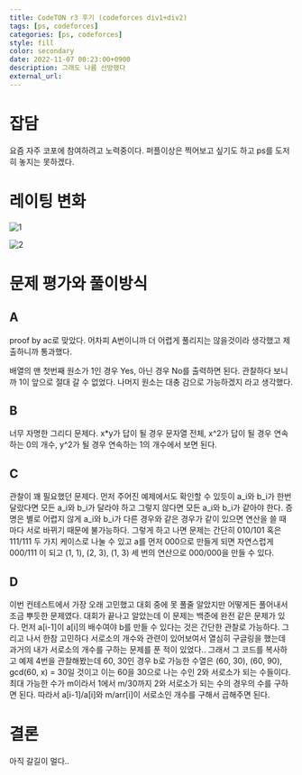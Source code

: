 ```yaml
---
title: CodeTON r3 후기 (codeforces div1+div2)
tags: [ps, codeforces]
categories: [ps, codeforces]
style: fill
color: secondary
date: 2022-11-07 00:23:00+0900
description: 그래도 나름 선방했다
external_url:
---
```

# 잡담
요즘 자주 코포에 참여하려고 노력중이다. 퍼플이상은 찍어보고 싶기도 하고 ps를 도저히 놓지는 못하겠다.

# 레이팅 변화
![1](/assets/img/cf-CodeTON-r3/1.png)

![2](/assets/img/cf-CodeTON-r3/2.png)

# 문제 평가와 풀이방식
## A
proof by ac로 맞았다. 어차피 A번이니까 더 어렵게 풀리지는 않을것이라 생각했고 제출하니까 통과했다.

배열의 맨 첫번째 원소가 1인 경우 Yes, 아닌 경우 No를 출력하면 된다. 관찰하다 보니까 1이 앞으로 절대 갈 수 없었다. 나머지 원소는 대충 감으로 가능하겠지 라고 생각했다.

## B
너무 자명한 그리디 문제다. x*y가 답이 될 경우 문자열 전체, x^2가 답이 될 경우 연속하는 0의 개수, y^2가 될 경우 연속하는 1의 개수에서 보면 된다.

## C
관찰이 꽤 필요했던 문제다. 먼저 주어진 예제에서도 확인할 수 있듯이 a_i와 b_i가 한번 달랐다면 모든 a_i와 b_i가 달라야 하고 그렇지 않다면 모든 a_i와 b_i가 같아야 한다. 증명은 별로 어렵지 않게 a_i와 b_i가 다른 경우와 같은 경우가 같이 있으면 연산을 쓸 때마다 서로 바뀌기 때문에 불가능하다. 그렇게 하고 나면 문제는 간단히 010/101 혹은 111/111 두 가지 케이스로 나눌 수 있고 a를 먼저 000으로 만들게 되면 자연스럽게 000/111 이 되고 (1, 1), (2, 3), (1, 3) 세 번의 연산으로 000/000을 만들 수 있다.

## D
이번 컨테스트에서 가장 오래 고민했고 대회 중에 못 풀줄 알았지만 어떻게든 풀어내서 조금 뿌듯한 문제였다. 대회가 끝나고 알았는데 이 문제는 백준에 완전 같은 문제가 있다. 먼저 a[i-1]이 a[i]의 배수여야 b를 만들 수 있다는 것은 간단한 관찰로 가능하다. 그리고 나서 한참 고민하다 서로소의 개수와 관련이 있어보여서 열심히 구글링을 했는데 과거의 내가 서로소의 개수를 구하는 문제를 푼 적이 있었다.. 그래서 그 코드를 복사하고 예제 4번을 관찰해봤는데 60, 30인 경우 b로 가능한 수열은 (60, 30), (60, 90), gcd(60, x) = 30일 것이고 이는 60을 30으로 나는 수인 2와 서로소가 되는 수들이다. 최대 가능한 수가 m이라서 1에서 m/30까지 2와 서로소가 되는 수의 경우의 수를 구하면 된다. 따라서 a[i-1]/a[i]와 m/arr[i]이 서로소인 개수를 구해서 곱해주면 된다.

# 결론
아직 갈길이 멀다..